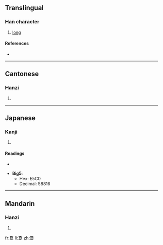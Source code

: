 {{also|夐}}
==Translingual==

===Han character===
{{Han char|rn=66|rad=攴|as=11|sn=15|four=2740<sub>7</sub>|canj=弓月月山大 (NBBUK)}}

# [[long]]

====References====
* {{Han ref|kx=0475.101|dj=0486.100|hdz=20871.151|uh=657B|ud=25979}}

----

==Cantonese==

===Hanzi===
{{yue-hanzi|jyut=|y=hing3}}

# {{defn|Cantonese|sort=攴11}}

----

==Japanese==

===Kanji===
{{ja-kanji|grade=|rs=攴11}}

# {{defn|Japanese|sort=攴11}}

====Readings====
* {{ja-readings|on=[[けい]] (kei), [[けん]] (ken)|kun=[[はるか]] (haruka), [[とおい]] (tooi), [[もとめる]] (motomeru)}}

* '''Big5''':
** Hex: E5C0
** Decimal: 58816

----

==Mandarin==

===Hanzi===
{{cmn-hanzi|pin=[[xiòng]] ([[xiong4]])|wg=hsiung<sup>4</sup>}}

# {{defn|Mandarin|sort=攴11}}

[[fr:敻]]
[[li:敻]]
[[zh:敻]]